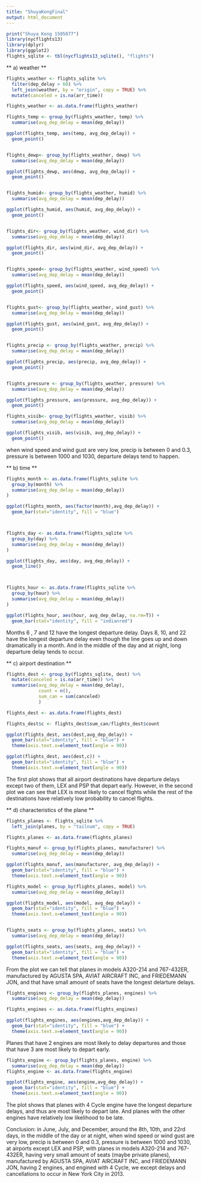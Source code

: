 ```yaml
---
title: "ShuyaKongFinal"
output: html_document
---
```


```r
print("Shuya Kong 1505077")
library(nycflights13)
library(dplyr)
library(ggplot2)
flights_sqlite <- tbl(nycflights13_sqlite(), "flights")

```

** a) weather **

```r
flights_weather <- flights_sqlite %>% 
  filter(dep_delay > 60) %>%
  left_join(weather, by = "origin", copy = TRUE) %>%
  mutate(canceled = is.na(arr_time))

flights_weather <- as.data.frame(flights_weather)

flights_temp <- group_by(flights_weather, temp) %>%
  summarise(avg_dep_delay = mean(dep_delay))

ggplot(flights_temp, aes(temp, avg_dep_delay)) +
  geom_point()


flights_dewp<- group_by(flights_weather, dewp) %>%
  summarise(avg_dep_delay = mean(dep_delay))

ggplot(flights_dewp, aes(dewp, avg_dep_delay)) +
  geom_point()


flights_humid<- group_by(flights_weather, humid) %>%
  summarise(avg_dep_delay = mean(dep_delay))

ggplot(flights_humid, aes(humid, avg_dep_delay)) +
  geom_point()


flights_dir<- group_by(flights_weather, wind_dir) %>%
  summarise(avg_dep_delay = mean(dep_delay))

ggplot(flights_dir, aes(wind_dir, avg_dep_delay)) +
  geom_point()


flights_speed<- group_by(flights_weather, wind_speed) %>%
  summarise(avg_dep_delay = mean(dep_delay))

ggplot(flights_speed, aes(wind_speed, avg_dep_delay)) +
  geom_point()


flights_gust<- group_by(flights_weather, wind_gust) %>%
  summarise(avg_dep_delay = mean(dep_delay))

ggplot(flights_gust, aes(wind_gust, avg_dep_delay)) +
  geom_point()


flights_precip <- group_by(flights_weather, precip) %>%
  summarise(avg_dep_delay = mean(dep_delay))

ggplot(flights_precip, aes(precip, avg_dep_delay)) +
  geom_point()


flights_pressure <- group_by(flights_weather, pressure) %>%
  summarise(avg_dep_delay = mean(dep_delay))

ggplot(flights_pressure, aes(pressure, avg_dep_delay)) +
  geom_point()

flights_visib<- group_by(flights_weather, visib) %>%
  summarise(avg_dep_delay = mean(dep_delay))

ggplot(flights_visib, aes(visib, avg_dep_delay)) +
  geom_point()

```


when wind speed and wind gust are very low, precip is between 0 and 0.3, pressure is between 1000 and 1030,  departure delays tend to happen.



** b) time **


```r

flights_month <- as.data.frame(flights_sqlite %>%
  group_by(month) %>%
  summarise(avg_dep_delay = mean(dep_delay))
)

ggplot(flights_month, aes(factor(month),avg_dep_delay)) +
  geom_bar(stat="identity", fill = "blue")



flights_day <- as.data.frame(flights_sqlite %>%
  group_by(day) %>% 
  summarise(avg_dep_delay = mean(dep_delay))
)

ggplot(flights_day, aes(day, avg_dep_delay)) + 
  geom_line()



flights_hour <- as.data.frame(flights_sqlite %>%
  group_by(hour) %>% 
  summarise(avg_dep_delay = mean(dep_delay))
)

ggplot(flights_hour, aes(hour, avg_dep_delay, na.rm=T)) + 
  geom_bar(stat="identity", fill = "indianred")

```


Months 6 , 7 and 12 have the longest departure delay. Days 8, 10, and 22 have the longest departure delay even though the line goes up and down dramatically in a month. And in the middle of the day and at night, long departure delay tends to occur.  



** c) airport destination **


```r
flights_dest <- group_by(flights_sqlite, dest) %>%
  mutate(canceled = is.na(arr_time)) %>% 
  summarise(avg_dep_delay = mean(dep_delay), 
            count = n(), 
            sum_can = sum(canceled)
            )

flights_dest <- as.data.frame(flights_dest)

flights_dest$c <- flights_dest$sum_can/flights_dest$count

ggplot(flights_dest, aes(dest,avg_dep_delay)) +
  geom_bar(stat="identity", fill = "blue") +
  theme(axis.text.x=element_text(angle = 90))

ggplot(flights_dest, aes(dest,c)) + 
  geom_bar(stat="identity", fill = "blue") +
  theme(axis.text.x=element_text(angle = 90))

```

The first plot shows that all airport destinations have departure delays except two of them, LEX and PSP that depart early. However, in the second plot we can see that LEX is most likely to cancel flights while the rest of the destinations have relatively low probability to cancel flights.  


** d) characteristics of the plane **


```r
flights_planes <- flights_sqlite %>% 
  left_join(planes, by = "tailnum", copy = TRUE)

flights_planes <- as.data.frame(flights_planes)

flights_manuf <- group_by(flights_planes, manufacturer) %>%
  summarise(avg_dep_delay = mean(dep_delay))

ggplot(flights_manuf, aes(manufacturer, avg_dep_delay)) +
  geom_bar(stat="identity", fill = "blue") +
  theme(axis.text.x=element_text(angle = 90))

flights_model <- group_by(flights_planes, model) %>%
  summarise(avg_dep_delay = mean(dep_delay))

ggplot(flights_model, aes(model, avg_dep_delay)) +
  geom_bar(stat="identity", fill = "blue") +
  theme(axis.text.x=element_text(angle = 90))


flights_seats <- group_by(flights_planes, seats) %>%
  summarise(avg_dep_delay = mean(dep_delay))

ggplot(flights_seats, aes(seats, avg_dep_delay)) +
  geom_bar(stat="identity", fill = "blue") +
  theme(axis.text.x=element_text(angle = 90))
```

From the plot we can tell that planes in models A320-214 and 767-432ER, manufactured by AGUSTA SPA, AVIAT AIRCRAFT INC, and FRIEDEMANN JON, and that have small amount of seats have the longest delarture delays.

```r
flights_engines <- group_by(flights_planes, engines) %>%
  summarise(avg_dep_delay = mean(dep_delay))

flights_engines <- as.data.frame(flights_engines)

ggplot(flights_engines, aes(engines,avg_dep_delay)) +
  geom_bar(stat="identity", fill = "blue") +
  theme(axis.text.x=element_text(angle = 90))

```

Planes that have 2 engines are most likely to delay departures and those that have 3 are most likely to depart early.  


```r
flights_engine <- group_by(flights_planes, engine) %>%
  summarise(avg_dep_delay = mean(dep_delay))
flights_engine <- as.data.frame(flights_engine)

ggplot(flights_engine, aes(engine,avg_dep_delay)) +
  geom_bar(stat="identity", fill = "blue") +
  theme(axis.text.x=element_text(angle = 90))

```

The plot shows that planes with 4 Cycle engine have the longest departure delays, and thus are most likely to depart late. And planes with the other engines have relatively low likelihood to be late. 


Conclusion:
in June, July, and December, around the 8th, 10th, and 22rd days, in the middle of the day or at night, when wind speed or wind gust are very low, precip is between 0 and 0.3, pressure is between 1000 and 1030, at airports except LEX and PSP, with planes in models A320-214 and 767-432ER, having very small amount of seats (maybe private planes), manufactured by AGUSTA SPA, AVIAT AIRCRAFT INC, and FRIEDEMANN JON, having 2 engines, and engined with 4 Cycle, we except delays and cancellations to occur in New York City in 2013. 
